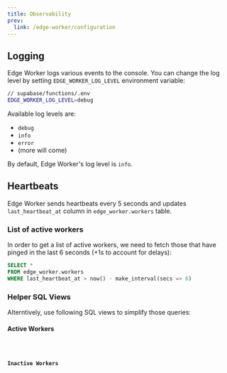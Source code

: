 ```yaml
---
title: Observability
prev: 
  link: /edge-worker/configuration
---
```



## Logging

Edge Worker logs various events to the console. You can change the log level
by setting `EDGE_WORKER_LOG_LEVEL` environment variable:

```bash
// supabase/functions/.env
EDGE_WORKER_LOG_LEVEL=debug
```

Available log levels are:

- `debug`
- `info`
- `error`
- (more will come)

By default, Edge Worker's log level is `info`.

## Heartbeats

Edge Worker sends heartbeats every 5 seconds and updates `last_heartbeat_at` column in `edge_worker.workers` table.

### List of active workers

In order to get a list of active workers, we need to fetch those that have pinged in the last 6 seconds (+1s to account for delays):

```sql frame="none"
SELECT * 
FROM edge_worker.workers 
WHERE last_heartbeat_at > now() - make_interval(secs => 6)
```

### Helper SQL Views

Alterntively, use following SQL views to simplify those queries:

#### Active Workers

<Code code={activeWorkersSql} lang="sql" />

#### Inactive Workers

<Code code={inactiveWorkersSql} lang="sql" />

